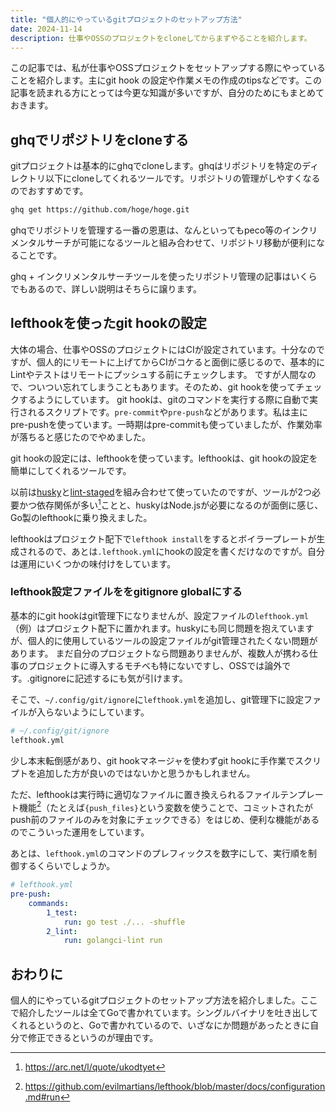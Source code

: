```yaml
---
title: "個人的にやっているgitプロジェクトのセットアップ方法"
date: 2024-11-14
description: 仕事やOSSのプロジェクトをcloneしてからまずやることを紹介します。
---
```


この記事では、私が仕事やOSSプロジェクトをセットアップする際にやっていることを紹介します。主にgit hook の設定や作業メモの作成のtipsなどです。この記事を読まれる方にとっては今更な知識が多いですが、自分のためにもまとめておきます。

## ghqでリポジトリをcloneする
gitプロジェクトは基本的にghqでcloneします。ghqはリポジトリを特定のディレクトリ以下にcloneしてくれるツールです。リポジトリの管理がしやすくなるのでおすすめです。

<ExternalOgp url="https://github.com/x-motemen/ghq" />

```bash
ghq get https://github.com/hoge/hoge.git
```

ghqでリポジトリを管理する一番の恩恵は、なんといってもpeco等のインクリメンタルサーチが可能になるツールと組み合わせて、リポジトリ移動が便利になることです。


ghq + インクリメンタルサーチツールを使ったリポジトリ管理の記事はいくらでもあるので、詳しい説明はそちらに譲ります。

<ExternalOgp url="https://zenn.dev/oreo2990/articles/13c80cf34a95af" />


## lefthookを使ったgit hookの設定
大体の場合、仕事やOSSのプロジェクトにはCIが設定されています。十分なのですが、個人的にリモートに上げてからCIがコケると面倒に感じるので、基本的にLintやテストはリモートにプッシュする前にチェックします。
ですが人間なので、ついつい忘れてしまうこともあります。そのため、git hookを使ってチェックするようにしています。
git hookは、gitのコマンドを実行する際に自動で実行されるスクリプトです。`pre-commit`や`pre-push`などがあります。私は主にpre-pushを使っています。一時期はpre-commitも使っていましたが、作業効率が落ちると感じたのでやめました。


git hookの設定には、lefthookを使っています。lefthookは、git hookの設定を簡単にしてくれるツールです。
<ExternalOgp url="https://github.com/evilmartians/lefthook?tab=readme-ov-file" />

以前は[husky](https://typicode.github.io/husky/)と[lint-staged](https://github.com/lint-staged/lint-staged)を組み合わせて使っていたのですが、ツールが2つ必要かつ依存関係が多い[^1]ことと、huskyはNode.jsが必要になるのが面倒に感じ、Go製のlefthookに乗り換えました。


lefthookはプロジェクト配下で`lefthook install`をするとボイラープレートが生成されるので、あとは`.lefthook.yml`にhookの設定を書くだけなのですが。自分は運用にいくつかの味付けをしています。

### lefthook設定ファイルををgitignore globalにする
基本的にgit hookはgit管理下になりませんが、設定ファイルの`lefthook.yml`（例）はプロジェクト配下に置かれます。huskyにも同じ問題を抱えていますが、個人的に使用しているツールの設定ファイルがgit管理されたくない問題があります。
まだ自分のプロジェクトなら問題ありませんが、複数人が携わる仕事のプロジェクトに導入するモチベも特にないですし、OSSでは論外です。.gitignoreに記述するにも気が引けます。


そこで、`~/.config/git/ignore`に`lefthook.yml`を追加し、git管理下に設定ファイルが入らないようにしています。

```bash
# ~/.config/git/ignore
lefthook.yml
```

少し本末転倒感があり、git hookマネージャを使わずgit hookに手作業でスクリプトを追加した方が良いのではないかと思うかもしれません。


ただ、lefthookは実行時に適切なファイルに置き換えられるファイルテンプレート機能[^2]（たとえば`{push_files}`という変数を使うことで、コミットされたがpush前のファイルのみを対象にチェックできる）をはじめ、便利な機能があるのでこういった運用をしています。


あとは、`lefthook.yml`のコマンドのプレフィックスを数字にして、実行順を制御するくらいでしょうか。
```yml
# lefthook.yml
pre-push:
	commands:
		1_test:
			run: go test ./... -shuffle
		2_lint:
			run: golangci-lint run
```

## おわりに
個人的にやっているgitプロジェクトのセットアップ方法を紹介しました。ここで紹介したツールは全てGoで書かれています。シングルバイナリを吐き出してくれるというのと、Goで書かれているので、いざなにか問題があったときに自分で修正できるというのが理由です。

[^1]: https://arc.net/l/quote/ukodtyet
[^2]: https://github.com/evilmartians/lefthook/blob/master/docs/configuration.md#run
